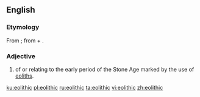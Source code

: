 ==English==

===Etymology===
From {{etyl|fr|en}} {{term|éolithique|lang=fr}}; from {{etyl|grc|en}} {{term|ἑός||dawn|sc=polytonic|tr=eos|lang=grc}} + {{term|λίθος||stone|sc=polytonic|tr=lithos|lang=grc}} {{suffix||ic|lang=en}}.

===Adjective===
{{en-adj|-}}

# {{context|archaeology|lang=en}} of or relating to the early period of the Stone Age marked by the use of [[eolith]]s.

[[ku:eolithic]]
[[pl:eolithic]]
[[ru:eolithic]]
[[ta:eolithic]]
[[vi:eolithic]]
[[zh:eolithic]]